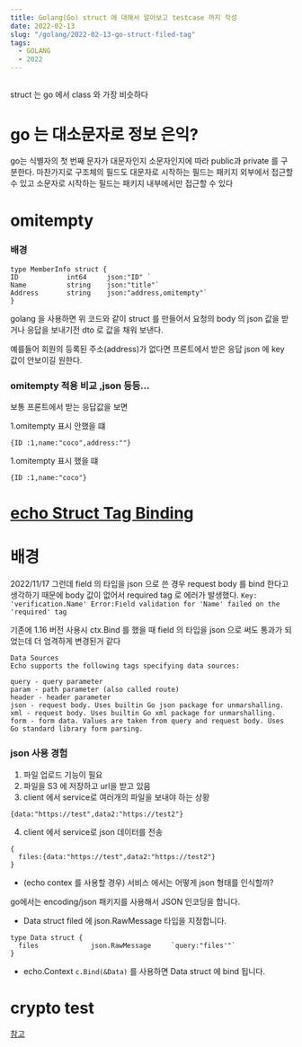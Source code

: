 ```yaml
---
title: Golang(Go) struct 에 대해서 알아보고 testcase 까지 작성
date: 2022-02-13
slug: "/golang/2022-02-13-go-struct-filed-tag"
tags:
  - GOLANG
  - 2022
---
```


##
struct 는 go 에서 class 와 가장 비슷하다



# go 는 대소문자로 정보 은익?
go는 식별자의 첫 번째 문자가 대문자인지 소문자인지에 따라 public과 private 를 구분한다.
마찬가지로 구조체의 필드도 대문자로 시작하는 필드는 패키지 외부에서 접근할 수 있고
소문자로 시작하는 필드는 패키지 내부에서만 접근할 수 있다



# omitempty

### 배경

```
type MemberInfo struct {
ID            int64     json:"ID" `
Name          string    json:"title"`
Address       string    json:"address,omitempty"`
}
```

golang 을 사용하면 위 코드와 같이 struct 를 만들어서
요청의 body 의 json 값을 받거나
응답을 보내기전 dto 로 값을 채워 보낸다.

예를들어
회원의 등록된  주소(address)가 없다면
프론트에서 받은 응답 json 에 key 값이 안보이길 원한다.

### omitempty 적용 비교 ,json 등등...

보통 프론트에서 받는 응답값을 보면

1.omitempty 표시 안했을 떄
```
{ID :1,name:"coco",address:""}
```

1.omitempty 표시 했을 떄
```
{ID :1,name:"coco"}
```



# [echo Struct Tag Binding](https://echo.labstack.com/guide/binding/)

# 배경
2022/11/17
그런데 field 의 타입을 json 으로 쓴 경우 request body 를 bind 한다고 생각하기 때문에
body 값이 없어서 required tag 로 에러가 발생했다.
`Key: 'verification.Name' Error:Field validation for 'Name' failed on the 'required' tag`

기존에 1.16 버전 사용시 ctx.Bind 를 했을 때 field 의 타입을 json 으로 써도 통과가 되었는데 더 엄격하게 변경된거 같다

```
Data Sources
Echo supports the following tags specifying data sources:

query - query parameter
param - path parameter (also called route)
header - header parameter
json - request body. Uses builtin Go json package for unmarshalling.
xml - request body. Uses builtin Go xml package for unmarshalling.
form - form data. Values are taken from query and request body. Uses Go standard library form parsing.
```

###  json 사용 경험

1. 파일 업로드 기능이 필요
2. 파일을 S3 에 저장하고 url을 받고 있음
3. client 에서 service로 여러개의 파일을 보내야 하는 상황

```
{data:"https://test",data2:"https://test2"}
```

4. client 에서 service로 json 데이터를 전송
```
{
  files:{data:"https://test",data2:"https://test2"}
}
```
- (echo contex 를 사용할 경우) 서비스 에서는 어떻게 json 형태를 인식할까?

go에서는 encoding/json 패키지를 사용해서 JSON 인코딩을 합니다.


- Data struct filed 에 json.RawMessage 타입을 지정합니다.

```
type Data struct {
  files             json.RawMessage     `query:"files'"`
}
```

- echo.Context  `c.Bind(&Data)` 를 사용하면 Data struct 에 bind 됩니다.

# crypto test


[참고](https://wookiist.dev/127)